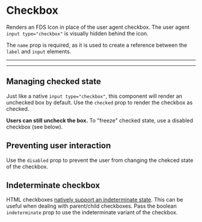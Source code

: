 

<Meta title="Forms|Checkbox" decorators={[withKnobs]} component={Checkbox} />

# Checkbox

Renders an FDS Icon in place of the user agent checkbox. The user agent `input
type="checkbox"` is visually hidden behind the icon.

The `name` prop is required, as it is used to create a reference between the `label` and
`input` elements.

<hr />

<Story name="test">
  <React.Fragment>
      <Checkbox name="spam" label="I agree to get spam in my inbox" />
  </React.Fragment>
</Story>

<hr />

<Props of={Checkbox} />

## Managing checked state

Just like a native `input type="checkbox"`, this component will render an unchecked box by
default. Use the `checked` prop to render the checkbox as checked.

**Users can still uncheck the box.** To "freeze" checked state, use a disabled checkbox
(see below).

<Preview>
  <Story name="Managing checked state">
    <Checkbox checked name="default-checked" label="Checked by default" />
  </Story>
</Preview>

## Preventing user interaction

Use the `disabled` prop to prevent the user from changing the chekced state of the
checkbox.

<Preview>
  <Story name="Disabled checkboxes">
    <React.Fragment>
      <div>
        <Checkbox disabled name="disabled-unchecked" label="Disabled unchecked" />
      </div>
      <div>
        <Checkbox disabled checked name="disabled-checked" label="Disabled checked" />
      </div>
    </React.Fragment>
  </Story>
</Preview>

## Indeterminate checkbox

HTML checkboxes [natively support an indeterminate state](https://developer.mozilla.org/en-US/docs/Web/HTML/Element/input/checkbox#Using_checkbox_inputs).
This can be useful when dealing with parent/child checkboxes. Pass the boolean
`indeterminate` prop to use the indeterminate variant of the checkbox.

<Preview>
  <Story name="Indeterminate checkboxes">
    <Checkbox indeterminate name="notsureif" label="Indeterminate checkbox" />
  </Story>
</Preview>
